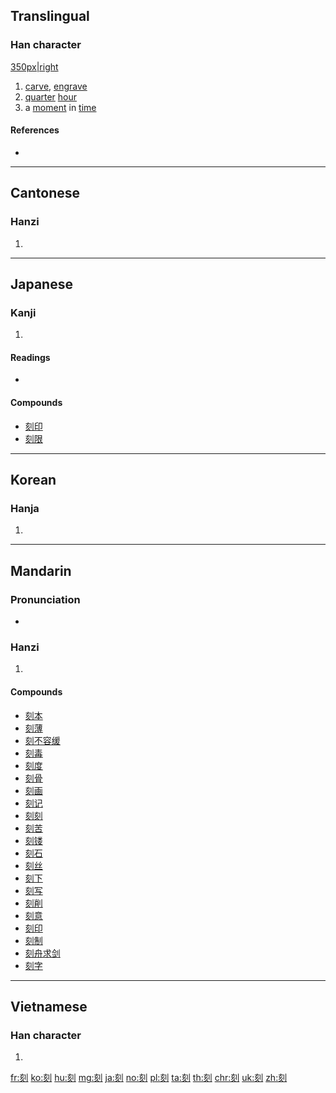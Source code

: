 ==Translingual==

===Han character===
[[image:刻-bw.png|350px|right]]
{{Han char|rn=18|rad=刀|as=06|sn=8|four=02800|canj=YOLN|ids=⿰亥刂}}

# [[carve]], [[engrave]]
# [[quarter]] [[hour]]
# a [[moment]] in [[time]]

====References====
* {{Han ref|kx=0139.140|dkj=01970|dj=0316.050|hdz=10337.020|uh=523B|ud=21051|bh=A8E8|bd=43240}}

----

==Cantonese==

===Hanzi===
{{yue-hanzi|jyut=[[hak1]], [[haak1]]|y=hak1, haak1}}

# {{defn|lang=yue|sort=刀06}}

----

==Japanese==

===Kanji===
{{ja-kanji|grade=6|rs=刀06}}

# {{defn|lang=ja|sort=刀06}}

====Readings====
* {{ja-readings|on=[[こく]] (koku)|kun=[[きざむ]] (kizamu), [[きざみ]] (kizami), [[とき]] (toki)}}

====Compounds====
* [[刻印]]
* [[刻限]]

----

==Korean==

===Hanja===
{{ko-hanja|hangeul=각|rv=gak|mr=kak}}

# {{defn|lang=ko|sort=刀06}}

----

==Mandarin==

===Pronunciation===
* {{audio|zh-kè.ogg|audio|lang=cmn}}

===Hanzi===
{{cmn-hanzi|pin=[[kè]] ([[ke4]])|wg=k'o<sup>4</sup>}}

# {{defn|lang=cmn|sort=刀06}}

====Compounds====
* [[刻本]]
* [[刻薄]]
* [[刻不容缓]]
* [[刻毒]]
* [[刻度]]
* [[刻骨]]
* [[刻画]]
* [[刻记]]
* [[刻刻]]
* [[刻苦]]
* [[刻镂]]
* [[刻石]]
* [[刻丝]]
* [[刻下]]
* [[刻写]]
* [[刻削]]
* [[刻意]]
* [[刻印]]
* [[刻制]]
* [[刻舟求剑]]
* [[刻字]]

----

==Vietnamese==

===Han character===
{{vi-hantu|[[khắc]], [[gắt]], [[khắt]], [[khấc]], [[lắc]]|rs=刀06}}

# {{defn|lang=vi|sort=刀06}}

[[fr:刻]]
[[ko:刻]]
[[hu:刻]]
[[mg:刻]]
[[ja:刻]]
[[no:刻]]
[[pl:刻]]
[[ta:刻]]
[[th:刻]]
[[chr:刻]]
[[uk:刻]]
[[zh:刻]]